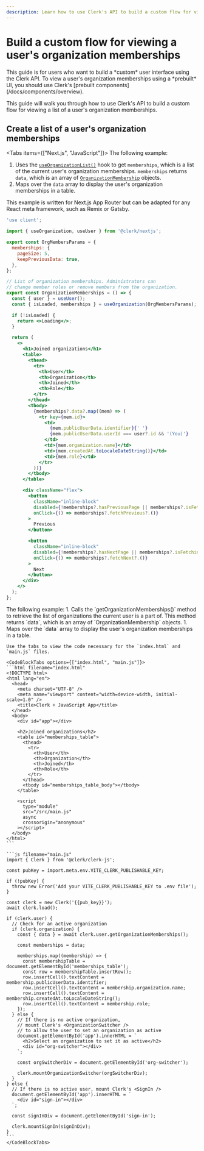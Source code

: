 ```yaml
---
description: Learn how to use Clerk's API to build a custom flow for viewing a user's organization memberships.
---
```


# Build a custom flow for viewing a user's organization memberships

<Callout type="danger">
  This guide is for users who want to build a *custom* user interface using the Clerk API. To view a user's organization memberships using a *prebuilt* UI, you should use Clerk's [prebuilt components](/docs/components/overview).
</Callout>

This guide will walk you through how to use Clerk's API to build a custom flow for viewing a list of a user's organization memberships.

## Create a list of a user's organization memberships

<Tabs items={["Next.js", "JavaScript"]}>
  <Tab>
  The following example:
  1. Uses the [`useOrganizationList()`](/docs/references/react/use-organization-list) hook to get `memberships`, which is a list of the current user's organization memberships.
  `memberships` returns `data`, which is an array of [`OrganizationMembership`](/docs/references/javascript/organization-membership) objects.
  1. Maps over the `data` array to display the user's organization memberships in a table.

  This example is written for Next.js App Router but can be adapted for any React meta framework, such as Remix or Gatsby.

  ```jsx filename="app/components/JoinedOrganizations.tsx"
  'use client';

  import { useOrganization, useUser } from '@clerk/nextjs';

  export const OrgMembersParams = {
    memberships: {
      pageSize: 5,
      keepPreviousData: true,
    },
  };

  // List of organization memberships. Administrators can
  // change member roles or remove members from the organization.
  export const OrganizationMemberships = () => {
    const { user } = useUser();
    const { isLoaded, memberships } = useOrganization(OrgMembersParams);

    if (!isLoaded) {
      return <>Loading</>;
    }

    return (
      <>
        <h1>Joined organizations</h1>
        <table>
          <thead>
            <tr>
              <th>User</th>
              <th>Organization</th>
              <th>Joined</th>
              <th>Role</th>
            </tr>
          </thead>
          <tbody>
            {memberships?.data?.map((mem) => (
              <tr key={mem.id}>
                <td>
                  {mem.publicUserData.identifier}{' '}
                  {mem.publicUserData.userId === user?.id && '(You)'}
                </td>
                <td>{mem.organization.name}</td>
                <td>{mem.createdAt.toLocaleDateString()}</td>
                <td>{mem.role}</td>
              </tr>
            ))}
          </tbody>
        </table>

        <div className="flex">
          <button
            className="inline-block"
            disabled={!memberships?.hasPreviousPage || memberships?.isFetching}
            onClick={() => memberships?.fetchPrevious?.()}
          >
            Previous
          </button>

          <button
            className="inline-block"
            disabled={!memberships?.hasNextPage || memberships?.isFetching}
            onClick={() => memberships?.fetchNext?.()}
          >
            Next
          </button>
        </div>
      </>
    );
  };
  ```
  </Tab>

  <Tab>
    The following example:
    1. Calls the `getOrganizationMemberships()` method to retrieve the list of organizations the current user is a part of. This method returns `data`, which is an array of `OrganizationMembership` objects.
    1. Maps over the `data` array to display the user's organization memberships in a table.

    Use the tabs to view the code necessary for the `index.html` and `main.js` files.

    <CodeBlockTabs options={["index.html", "main.js"]}>
    ```html filename="index.html"
    <!DOCTYPE html>
    <html lang="en">
      <head>
        <meta charset="UTF-8" />
        <meta name="viewport" content="width=device-width, initial-scale=1.0" />
        <title>Clerk + JavaScript App</title>
      </head>
      <body>
        <div id="app"></div>

        <h2>Joined organizations</h2>
        <table id="memberships_table">
          <thead>
            <tr>
              <th>User</th>
              <th>Organization</th>
              <th>Joined</th>
              <th>Role</th>
            </tr>
          </thead>
          <tbody id="memberships_table_body"></tbody>
        </table>

        <script
          type="module"
          src="/src/main.js"
          async
          crossorigin="anonymous"
        ></script>
      </body>
    </html>
    ```

    ```js filename="main.js"
    import { Clerk } from '@clerk/clerk-js';

    const pubKey = import.meta.env.VITE_CLERK_PUBLISHABLE_KEY;

    if (!pubKey) {
      throw new Error('Add your VITE_CLERK_PUBLISHABLE_KEY to .env file');
    }

    const clerk = new Clerk('{{pub_key}}');
    await clerk.load();

    if (clerk.user) {
      // Check for an active organization
      if (clerk.organization) {
        const { data } = await clerk.user.getOrganizationMemberships();

        const memberships = data;

        memberships.map((membership) => {
          const membershipTable = document.getElementById('memberships_table');
          const row = membershipTable.insertRow();
          row.insertCell().textContent = membership.publicUserData.identifier;
          row.insertCell().textContent = membership.organization.name;
          row.insertCell().textContent = membership.createdAt.toLocaleDateString();
          row.insertCell().textContent = membership.role;
        });
      } else {
        // If there is no active organization,
        // mount Clerk's <OrganizationSwitcher />
        // to allow the user to set an organization as active
        document.getElementById('app').innerHTML = `
          <h2>Select an organization to set it as active</h2>
          <div id="org-switcher"></div>
        `;

        const orgSwitcherDiv = document.getElementById('org-switcher');

        clerk.mountOrganizationSwitcher(orgSwitcherDiv);
      }
    } else {
      // If there is no active user, mount Clerk's <SignIn />
      document.getElementById('app').innerHTML = `
        <div id="sign-in"></div>
      `;

      const signInDiv = document.getElementById('sign-in');

      clerk.mountSignIn(signInDiv);
    }
    ```
    </CodeBlockTabs>
  </Tab>
</Tabs>
